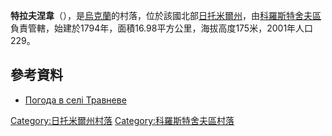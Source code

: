 {{coord|50|25|34|N|29|4|48|E|scale:30000|display=title}}

'''特拉夫涅韋'''（{{lang-uk|Травневе}}），是[[烏克蘭|烏克蘭]]的村落，位於該國北部[[日托米爾州|日托米爾州]]，由[[科羅斯特舍夫區|科羅斯特舍夫區]]負責管轄，始建於1794年，面積16.98平方公里，海拔高度175米，2001年人口229。

==參考資料==
* [http://weather.in.ua/ua/zhitomirskaja/26372 Погода в селі Травневе] {{Wayback|url=http://weather.in.ua/ua/zhitomirskaja/26372 |date=20111219122042 }}

{{DEFAULTSORT:Травневе}}
[[Category:日托米爾州村落|Category:日托米爾州村落]]
[[Category:科羅斯特舍夫區村落|Category:科羅斯特舍夫區村落]]


{{Zhytomyr-geo-stub}}